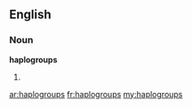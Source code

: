 ==English==

===Noun===
'''haplogroups'''

# {{plural of|haplogroup}}

[[ar:haplogroups]]
[[fr:haplogroups]]
[[my:haplogroups]]
